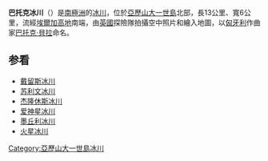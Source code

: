 {{Coord|69|38|S|71|0|W|source:GNIS|display=title}}

'''巴托克冰川'''（{{lang-en|Bartók Glacier}}）是[[南極洲|南極洲]]的[[冰川|冰川]]，位於[[亞歷山大一世島|亞歷山大一世島]]北部，長13公里、寬6公里，流經[[埃爾加高地|埃爾加高地]]南端，由[[英國|英國]]探險隊拍攝空中照片和繪入地圖，以[[匈牙利|匈牙利]]作曲家[[巴托克·貝拉|巴托克·貝拉]]命名。


==参看==
* [[戴留斯冰川|戴留斯冰川]]
* [[苏利文冰川|苏利文冰川]]
* [[杰隆休斯冰川|杰隆休斯冰川]]
* [[爱神星冰川|爱神星冰川]]
* [[墨丘利冰川|墨丘利冰川]]
* [[火星冰川|火星冰川]]


{{DEFAULTSORT:Bartók Glacier}}
[[Category:亞歷山大一世島冰川|Category:亞歷山大一世島冰川]]


{{AlexanderIsland-geo-stub}}